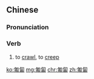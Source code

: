 ==Chinese==
{{zh-forms}}

===Pronunciation===
{{zh-pron
|m=púfú
|c=pou4 fuk6
|mn=qz,xm,zz:phô͘-ho̍k
|cat=v
}}

===Verb===
{{zh-verb}}

# to [[crawl]], to [[creep]]

[[ko:匍匐]]
[[mg:匍匐]]
[[chr:匍匐]]
[[zh:匍匐]]